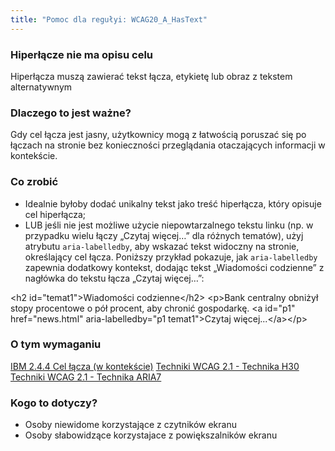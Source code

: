 ```yaml
---
title: "Pomoc dla regułyi: WCAG20_A_HasText"
---
```


<div className="toolHelp">
<Row>
<Column colLg={16} colMd={8} colSm={4} className="toolHead">

### Hiperłącze nie ma opisu celu

<div id="locLevel"></div>

Hiperłącza muszą zawierać tekst łącza, etykietę lub obraz z tekstem alternatywnym 

</Column>
</Row>
<Row>
<Column colLg={11} colMd={5} colSm={4} className="toolMain">

### Dlaczego to jest ważne?

Gdy cel łącza jest jasny, użytkownicy mogą z łatwością poruszać się po łączach na stronie bez konieczności przeglądania otaczających informacji w kontekście.

<div id="locSnippet"></div>

### Co zrobić

* Idealnie byłoby dodać unikalny tekst jako treść hiperłącza, który opisuje cel hiperłącza;
* LUB jeśli nie jest możliwe użycie niepowtarzalnego tekstu linku (np. w przypadku wielu łączy „Czytaj więcej…” dla różnych tematów), użyj atrybutu `aria-labelledby`, aby wskazać tekst widoczny na stronie, określający cel łącza. Poniższy przykład pokazuje, jak `aria-labelledby` zapewnia dodatkowy kontekst, dodając tekst „Wiadomości codzienne” z nagłówka do tekstu łącza „Czytaj więcej…”:

<CodeSnippet type="multi" light={true}>&lt;h2 id="temat1"&gt;Wiadomości codzienne&lt;/h2&gt;
&lt;p&gt;Bank centralny obniżył stopy procentowe o pół procent, aby chronić gospodarkę.
&lt;a id="p1" href="news.html" aria-labelledby="p1 temat1"&gt;Czytaj więcej...&lt;/a&gt;&lt;/p&gt;</CodeSnippet>

</Column>
<Column colLg={5} colMd={3} colSm={4} className="toolLeft">

### O tym wymaganiu

[IBM 2.4.4 Cel łącza (w kontekście)](https://www.ibm.com/able/guidelines/ci162/link_purpose.html)
[Techniki WCAG 2.1 - Technika H30](https://www.w3.org/TR/WCAG20-TECHS/H30)
[Techniki WCAG 2.1 - Technika ARIA7](https://www.w3.org/WAI/WCAG21/Techniques/aria/ARIA7)

### Kogo to dotyczy?

 * Osoby niewidome korzystające z czytników ekranu
 * Osoby słabowidzące korzystajace z powiększalników ekranu

</Column>
</Row>
</div>

